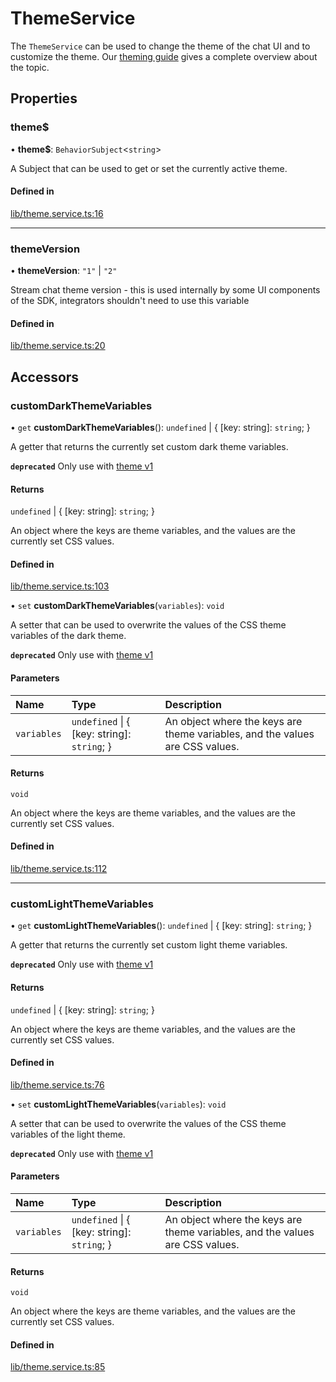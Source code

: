 # ThemeService

The `ThemeService` can be used to change the theme of the chat UI and to customize the theme. Our [theming guide](../theming/introduction.mdx) gives a complete overview about the topic.

## Properties

### theme$

• **theme$**: `BehaviorSubject`<`string`\>

A Subject that can be used to get or set the currently active theme.

#### Defined in

[lib/theme.service.ts:16](https://github.com/GetStream/stream-chat-angular/blob/6d8da7e/projects/stream-chat-angular/src/lib/theme.service.ts#L16)

___

### themeVersion

• **themeVersion**: ``"1"`` \| ``"2"``

Stream chat theme version - this is used internally by some UI components of the SDK, integrators shouldn't need to use this variable

#### Defined in

[lib/theme.service.ts:20](https://github.com/GetStream/stream-chat-angular/blob/6d8da7e/projects/stream-chat-angular/src/lib/theme.service.ts#L20)

## Accessors

### customDarkThemeVariables

• `get` **customDarkThemeVariables**(): `undefined` \| { [key: string]: `string`;  }

A getter that returns the currently set custom dark theme variables.

**`deprecated`** Only use with [theme v1](../concepts/theming-and-css.mdx)

#### Returns

`undefined` \| { [key: string]: `string`;  }

An object where the keys are theme variables, and the values are the currently set CSS values.

#### Defined in

[lib/theme.service.ts:103](https://github.com/GetStream/stream-chat-angular/blob/6d8da7e/projects/stream-chat-angular/src/lib/theme.service.ts#L103)

• `set` **customDarkThemeVariables**(`variables`): `void`

A setter that can be used to overwrite the values of the CSS theme variables of the dark theme.

**`deprecated`** Only use with [theme v1](../concepts/theming-and-css.mdx)

#### Parameters

| Name | Type | Description |
| :------ | :------ | :------ |
| `variables` | `undefined` \| { [key: string]: `string`;  } | An object where the keys are theme variables, and the values are CSS values. |

#### Returns

`void`

An object where the keys are theme variables, and the values are the currently set CSS values.

#### Defined in

[lib/theme.service.ts:112](https://github.com/GetStream/stream-chat-angular/blob/6d8da7e/projects/stream-chat-angular/src/lib/theme.service.ts#L112)

___

### customLightThemeVariables

• `get` **customLightThemeVariables**(): `undefined` \| { [key: string]: `string`;  }

A getter that returns the currently set custom light theme variables.

**`deprecated`** Only use with [theme v1](../concepts/theming-and-css.mdx)

#### Returns

`undefined` \| { [key: string]: `string`;  }

An object where the keys are theme variables, and the values are the currently set CSS values.

#### Defined in

[lib/theme.service.ts:76](https://github.com/GetStream/stream-chat-angular/blob/6d8da7e/projects/stream-chat-angular/src/lib/theme.service.ts#L76)

• `set` **customLightThemeVariables**(`variables`): `void`

A setter that can be used to overwrite the values of the CSS theme variables of the light theme.

**`deprecated`** Only use with [theme v1](../concepts/theming-and-css.mdx)

#### Parameters

| Name | Type | Description |
| :------ | :------ | :------ |
| `variables` | `undefined` \| { [key: string]: `string`;  } | An object where the keys are theme variables, and the values are CSS values. |

#### Returns

`void`

An object where the keys are theme variables, and the values are the currently set CSS values.

#### Defined in

[lib/theme.service.ts:85](https://github.com/GetStream/stream-chat-angular/blob/6d8da7e/projects/stream-chat-angular/src/lib/theme.service.ts#L85)
